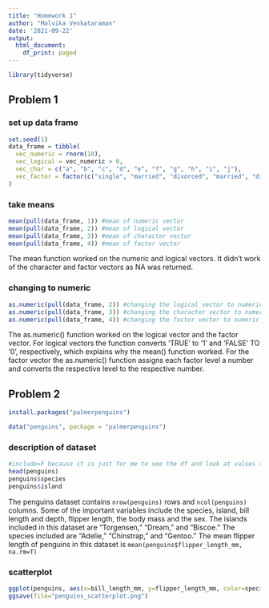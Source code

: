 ```yaml
---
title: "Homework 1"
author: "Malvika Venkataraman"
date: '2021-09-22'
output:
  html_document:
    df_print: paged
---
```


```r
library(tidyverse)
```

## Problem 1

### set up data frame
```r
set.seed(1)
data_frame = tibble(
  vec_numeric = rnorm(10),
  vec_logical = vec_numeric > 0,
  vec_char = c("a", "b", "c", "d", "e", "f", "g", "h", "i", "j"),
  vec_factor = factor(c("single", "married", "divorced", "married", "divorced", "single", "single", "divorced", "married", "single"))
)
```
### take means

```r
mean(pull(data_frame, 1)) #mean of numeric vector
mean(pull(data_frame, 2)) #mean of logical vector
mean(pull(data_frame, 3)) #mean of character vector
mean(pull(data_frame, 4)) #mean of factor vector
```
The mean function worked on the numeric and logical vectors. It didn't work of the character and factor vectors as NA was returned. 

### changing to numeric
```r
as.numeric(pull(data_frame, 2)) #changing the logical vector to numeric
as.numeric(pull(data_frame, 3)) #changing the character vector to numeric
as.numeric(pull(data_frame, 4)) #changing the factor vector to numeric
```
The as.numeric() function worked on the logical vector and the factor vector. For logical vectors the function converts 'TRUE' to '1' and 'FALSE' TO '0', respectively, which explains why the mean() function worked. For the factor vector the as.numeric() function assigns each factor level a number and converts the respective level to the respective number. 

## Problem 2

```r
install.packages("palmerpenguins")
```

```r
data("penguins", package = "palmerpenguins")
```

### description of dataset
```r
#include=F because it is just for me to see the df and look at values to include in the description
head(penguins)
penguins$species
penguins$island
```
The penguins dataset contains `nrow(penguins)` rows and `ncol(penguins)` columns. Some of the important variables include the species, island, bill length and depth, flipper length, the body mass and the sex. The islands included in this dataset are "Torgensen," "Dream," and "Biscoe." The species included are "Adelie," "Chinstrap," and "Gentoo." The mean flipper length of penguins in this dataset is `mean(penguins$flipper_length_mm, na.rm=T)`

### scatterplot
```r
ggplot(penguins, aes(x=bill_length_mm, y=flipper_length_mm, color=species)) + geom_point()
ggsave(file="penguins_scatterplot.png")
```

